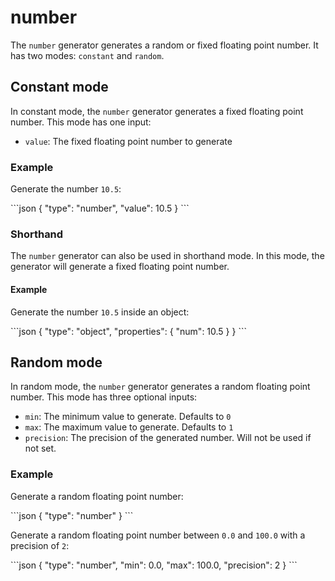 
# number

The `number` generator generates a random or fixed floating point number.
It has two modes: `constant` and `random`.

## Constant mode

In constant mode, the `number` generator generates a fixed floating point number.
This mode has one input:

- `value`: The fixed floating point number to generate

### Example

Generate the number `10.5`:

<RunCode>
```json
{
  "type": "number",
  "value": 10.5
}
```
</RunCode>

### Shorthand

The `number` generator can also be used in shorthand mode.
In this mode, the generator will generate a fixed floating point number.

#### Example

Generate the number `10.5` inside an object:

<RunCode>
```json
{
  "type": "object",
  "properties": {
    "num": 10.5
  }
}
```
</RunCode>

## Random mode

In random mode, the `number` generator generates a random floating point number.
This mode has three optional inputs:

- `min`: The minimum value to generate. Defaults to `0`
- `max`: The maximum value to generate. Defaults to `1`
- `precision`: The precision of the generated number. Will not be used if not set.

### Example

Generate a random floating point number:

<RunCode>
```json
{
  "type": "number"
}
```
</RunCode>

Generate a random floating point number between `0.0` and `100.0` with a precision of `2`:

<RunCode>
```json
{
  "type": "number",
  "min": 0.0,
  "max": 100.0,
  "precision": 2
}
```
</RunCode>
